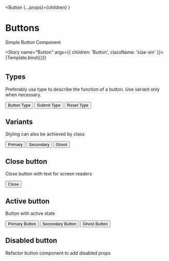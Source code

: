 
  <Button {...props}>{children}</Button>
)

<Meta title="Components/Form/Button" component={Button} />

# Buttons

Simple Button Component

<Story name="Button" args={{ children: 'Button', className: 'size-sm' }}>
  {Template.bind({})}
</Story>

#

## Types

Preferably use type to describe the function of a button. Use variant only when necessary.

<Canvas>
  <Button type="button">Button Type</Button>
  <Button type="submit">Submit Type</Button>
  <Button type="reset">Reset Type</Button>
</Canvas>

## Variants

Styling can also be achieved by class

<Canvas>
  <Button variant="primary">Primary</Button>
  <Button variant="secondary">Secondary</Button>
  <Button variant="ghost">Ghost</Button>
</Canvas>

## Close button

Close button with text for screen readers

<Canvas>
  <Button variant="close">
    <span className="sr-only">Close</span>
  </Button>
</Canvas>

## Active button

Button with active state

<Canvas>
  <Button variant="primary" active>
    Primary Button
  </Button>
  <Button variant="secondary" active>
    Secondary Button
  </Button>
  <Button variant="ghost" active>
    Ghost Button
  </Button>
</Canvas>

## Disabled button

Refactor button component to add disabled props
